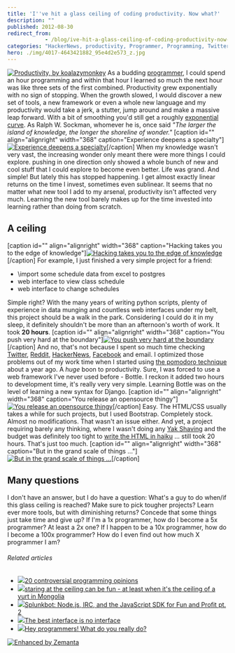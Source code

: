 ```yaml
---
title: 'I''ve hit a glass ceiling of coding productivity. Now what?'
description: ""
published: 2012-08-30
redirect_from: 
            - /blog/ive-hit-a-glass-ceiling-of-coding-productivity-now-what/swizec/5191
categories: "HackerNews, productivity, Programmer, Programming, Twitter, Uncategorized, User interface, yak shaving"
hero: ./img/4017-4643421882_95e4d2e573_z.jpg
---
```

[![Productivity, by koalazymonkey](./img/4017-4643421882_95e4d2e573_z.jpg "Productivity, by koalazymonkey")](http://www.flickr.com/photos/koalazymonkey/4643421882/) As a budding [programmer](http://en.wikipedia.org/wiki/Programmer "Programmer"), I could spend an hour programming and within that hour I learned so much the next hour was like three sets of the first combined. Productivity grew exponentially with no sign of stopping. When the growth slowed, I would discover a new set of tools, a new framework or even a whole new language and my productivity would take a jerk, a stutter, jump around and make a massive leap forward. With a bit of smoothing you&#x27;d still get a roughly [exponential curve](http://en.wikipedia.org/wiki/Exponential_growth "Exponential growth"). As Ralph W. Sockman, whomever he is, once said _&quot;The larger the island of knowledge, the longer the shoreline of wonder.&quot;_ \[caption id=&quot;&quot; align=&quot;alignright&quot; width=&quot;368&quot; caption=&quot;Experience deepens a specialty&quot;][![Experience deepens a specialty](./img/articles-phd-school-in-pictures-images-PhDKnowledge.005.jpg "Experience deepens a specialty")](http://matt.might.net/articles/phd-school-in-pictures/)\[/caption] When my knowledge wasn&#x27;t very vast, the increasing wonder only meant there were more things I could explore. pushing in one direction only showed a whole bunch of new and cool stuff that I could explore to become even better. Life was grand. And simple! But lately this has stopped happening. I get almost exactly linear returns on the time I invest, sometimes even sublinear. It seems that no matter what new tool I add to my arsenal, productivity isn&#x27;t affected very much. Learning the new tool barely makes up for the time invested into learning rather than doing from scratch.

## A ceiling

\[caption id=&quot;&quot; align=&quot;alignright&quot; width=&quot;368&quot; caption=&quot;Hacking takes you to the edge of knowledge&quot;][![Hacking takes you to the edge of knowledge](./img/articles-phd-school-in-pictures-images-PhDKnowledge.006.jpg "Hacking takes you to the edge of knowledge")](http://matt.might.net/articles/phd-school-in-pictures/)\[/caption] For example, I just finished a very simple project for a friend:

- \\import some schedule data from excel to postgres
- web interface to view class schedule
- web interface to change schedules

Simple right? With the many years of writing python scripts, plenty of experience in data munging and countless web interfaces under my belt, this project should be a walk in the park. Considering I could do it in my sleep, it definitely shouldn&#x27;t be more than an afternoon&#x27;s worth of work. It took **20 hours**. \[caption id=&quot;&quot; align=&quot;alignright&quot; width=&quot;368&quot; caption=&quot;You push very hard at the boundary&quot;][![You push very hard at the boundary](./img/articles-phd-school-in-pictures-images-PhDKnowledge.008.jpg "You push very hard at the boundary")](http://matt.might.net/articles/phd-school-in-pictures/)\[/caption] And no, that&#x27;s not because I spent so much time checking [Twitter](http://twitter.com "Twitter"), [Reddit](http://reddit.com/ "Reddit"), [HackerNews](http://news.ycombinator.com/ "Hacker News"), [Facebook](http://facebook.com "Facebook") and email. I optimized those problems out of my work time when I started using [the pomodoro technique](http://swizec.com/blog/living-life-in-25min-increments/swizec/1859 "Living life in 25min increments") about a year ago. A _huge_ boon to productivity. Sure, I was forced to use a web framework I&#x27;ve never used before - Bottle. I reckon it added two hours to development time, it&#x27;s really very very simple. Learning Bottle was on the level of learning a new syntax for Django. \[caption id=&quot;&quot; align=&quot;alignright&quot; width=&quot;368&quot; caption=&quot;You release an opensource thingy&quot;][![You release an opensource thingy](./img/articles-phd-school-in-pictures-images-PhDKnowledge.009.jpg "You release an opensource thingy")](http://matt.might.net/articles/phd-school-in-pictures/)\[/caption] Easy. The HTML/CSS usually takes a while for such projects, but I used Bootstrap. Completely stock. Almost no modifications. That wasn&#x27;t an issue either. And yet, a project requiring barely any thinking, where I wasn&#x27;t doing any [Yak Shaving](http://en.wiktionary.org/wiki/yak_shaving) and the budget was definitely too tight to [write the HTML in haiku](http://xkcd.com/554/) ... still took 20 hours. That&#x27;s just too much. \[caption id=&quot;&quot; align=&quot;alignright&quot; width=&quot;368&quot; caption=&quot;But in the grand scale of things ...&quot;][![But in the grand scale of things ...](./img/articles-phd-school-in-pictures-images-PhDKnowledge.012.jpg "But in the grand scale of things ...")](http://matt.might.net/articles/phd-school-in-pictures/)\[/caption]

## Many questions

I don&#x27;t have an answer, but I do have a question: What&#x27;s a guy to do when/if this glass ceiling is reached? Make sure to pick tougher projects? Learn ever more tools, but with diminishing returns? Concede that some things just take time and give up? If I&#x27;m a 1x programmer, how do I become a 5x programmer? At least a 2x one? If I happen to be a 10x programmer, how do I become a 100x programmer? How do I even find out how much X programmer I am?

###### Related articles

- [![](http://i.zemanta.com/noimg_25_80_80.jpg)](http://programmers.blogoverflow.com/2012/08/20-controversial-programming-opinions/)[20 controversial programming opinions](http://programmers.blogoverflow.com/2012/08/20-controversial-programming-opinions/)
- [![](http://i.zemanta.com/109435301_80_80.jpg)](http://vivianesview.wordpress.com/2012/08/30/staring-at-the-ceiling-can-be-fun-at-lest-when-its-the-ceiling-of-a-yurt-in-mongolia/)[staring at the ceiling can be fun - at least when it&#x27;s the ceiling of a yurt in Mongolia](http://vivianesview.wordpress.com/2012/08/30/staring-at-the-ceiling-can-be-fun-at-lest-when-its-the-ceiling-of-a-yurt-in-mongolia/)
- [![](http://i.zemanta.com/98588264_80_80.jpg)](http://blogs.splunk.com/2012/07/05/splunkbot-node-js-irc-and-the-javascript-sdk-for-fun-and-profit-pt-2/)[Splunkbot: Node.js, IRC, and the JavaScript SDK for Fun and Profit pt. 2](http://blogs.splunk.com/2012/07/05/splunkbot-node-js-irc-and-the-javascript-sdk-for-fun-and-profit-pt-2/)
- [![](http://i.zemanta.com/noimg_29_80_80.jpg)](http://www.cooper.com/journal/2012/08/the-best-interface-is-no-interface.html/)[The best interface is no interface](http://www.cooper.com/journal/2012/08/the-best-interface-is-no-interface.html/)
- [![](http://i.zemanta.com/109032168_80_80.jpg)](http://eskills4future.wordpress.com/2012/08/27/programmers-what-do-you-really-do/)[Hey programmers! What do you really do?](http://eskills4future.wordpress.com/2012/08/27/programmers-what-do-you-really-do/)

[![Enhanced by Zemanta](http://img.zemanta.com/zemified_e.png?x-id=08bc5ae9-5767-4b42-b3d8-fd8564f68900)](http://www.zemanta.com/?px "Enhanced by Zemanta")